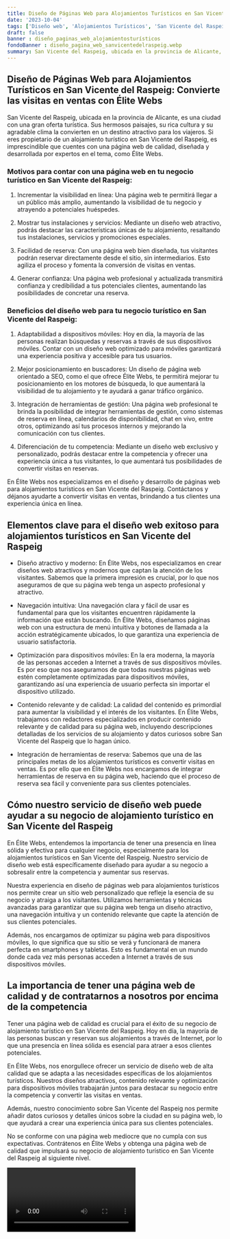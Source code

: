 ```yaml
---
title: Diseño de Páginas Web para Alojamientos Turísticos en San Vicente del Raspeig
date: '2023-10-04'
tags: ['Diseño web', 'Alojamientos Turísticos', 'San Vicente del Raspeig']
draft: false
banner : diseño_paginas_web_alojamientosturísticos
fondoBanner : diseño_pagina_web_sanvicentedelraspeig.webp
summary: San Vicente del Raspeig, ubicada en la provincia de Alicante, es una ciudad con una gran oferta turística. Sus hermosos paisajes, su rica cultura y su agradable clima la convierten en un destino atractivo para los viajeros. Si eres propietario de un alojamiento turístico en San Vicente del Raspeig, es imprescindible que cuentes con una página web de calidad, diseñada y desarrollada por expertos en el tema, como Élite Webs.
---
```


## Diseño de Páginas Web para Alojamientos Turísticos en San Vicente del Raspeig: Convierte las visitas en ventas con Élite Webs

San Vicente del Raspeig, ubicada en la provincia de Alicante, es una ciudad con una gran oferta turística. Sus hermosos paisajes, su rica cultura y su agradable clima la convierten en un destino atractivo para los viajeros. Si eres propietario de un alojamiento turístico en San Vicente del Raspeig, es imprescindible que cuentes con una página web de calidad, diseñada y desarrollada por expertos en el tema, como Élite Webs.

### Motivos para contar con una página web en tu negocio turístico en San Vicente del Raspeig:

1. Incrementar la visibilidad en línea: Una página web te permitirá llegar a un público más amplio, aumentando la visibilidad de tu negocio y atrayendo a potenciales huéspedes.

2. Mostrar tus instalaciones y servicios: Mediante un diseño web atractivo, podrás destacar las características únicas de tu alojamiento, resaltando tus instalaciones, servicios y promociones especiales.

3. Facilidad de reserva: Con una página web bien diseñada, tus visitantes podrán reservar directamente desde el sitio, sin intermediarios. Esto agiliza el proceso y fomenta la conversión de visitas en ventas.

4. Generar confianza: Una página web profesional y actualizada transmitirá confianza y credibilidad a tus potenciales clientes, aumentando las posibilidades de concretar una reserva.

### Beneficios del diseño web para tu negocio turístico en San Vicente del Raspeig:

1. Adaptabilidad a dispositivos móviles: Hoy en día, la mayoría de las personas realizan búsquedas y reservas a través de sus dispositivos móviles. Contar con un diseño web optimizado para móviles garantizará una experiencia positiva y accesible para tus usuarios.

2. Mejor posicionamiento en buscadores: Un diseño de página web orientado a SEO, como el que ofrece Élite Webs, te permitirá mejorar tu posicionamiento en los motores de búsqueda, lo que aumentará la visibilidad de tu alojamiento y te ayudará a ganar tráfico orgánico.

3. Integración de herramientas de gestión: Una página web profesional te brinda la posibilidad de integrar herramientas de gestión, como sistemas de reserva en línea, calendarios de disponibilidad, chat en vivo, entre otros, optimizando así tus procesos internos y mejorando la comunicación con tus clientes.

4. Diferenciación de tu competencia: Mediante un diseño web exclusivo y personalizado, podrás destacar entre la competencia y ofrecer una experiencia única a tus visitantes, lo que aumentará tus posibilidades de convertir visitas en reservas.

En Élite Webs nos especializamos en el diseño y desarrollo de páginas web para alojamientos turísticos en San Vicente del Raspeig. Contáctanos y déjanos ayudarte a convertir visitas en ventas, brindando a tus clientes una experiencia única en línea.

<GifSeo />

<Cta />

## Elementos clave para el diseño web exitoso para alojamientos turísticos en San Vicente del Raspeig

- Diseño atractivo y moderno: En Élite Webs, nos especializamos en crear diseños web atractivos y modernos que captan la atención de los visitantes. Sabemos que la primera impresión es crucial, por lo que nos aseguramos de que su página web tenga un aspecto profesional y atractivo.

-  Navegación intuitiva: Una navegación clara y fácil de usar es fundamental para que los visitantes encuentren rápidamente la información que están buscando. En Élite Webs, diseñamos páginas web con una estructura de menú intuitiva y botones de llamada a la acción estratégicamente ubicados, lo que garantiza una experiencia de usuario satisfactoria.

-  Optimización para dispositivos móviles: En la era moderna, la mayoría de las personas acceden a Internet a través de sus dispositivos móviles. Es por eso que nos aseguramos de que todas nuestras páginas web estén completamente optimizadas para dispositivos móviles, garantizando así una experiencia de usuario perfecta sin importar el dispositivo utilizado.

-  Contenido relevante y de calidad: La calidad del contenido es primordial para aumentar la visibilidad y el interés de los visitantes. En Élite Webs, trabajamos con redactores especializados en producir contenido relevante y de calidad para su página web, incluyendo descripciones detalladas de los servicios de su alojamiento y datos curiosos sobre San Vicente del Raspeig que lo hagan único.

-  Integración de herramientas de reserva: Sabemos que una de las principales metas de los alojamientos turísticos es convertir visitas en ventas. Es por ello que en Élite Webs nos encargamos de integrar herramientas de reserva en su página web, haciendo que el proceso de reserva sea fácil y conveniente para sus clientes potenciales.

## Cómo nuestro servicio de diseño web puede ayudar a su negocio de alojamiento turístico en San Vicente del Raspeig

En Élite Webs, entendemos la importancia de tener una presencia en línea sólida y efectiva para cualquier negocio, especialmente para los alojamientos turísticos en San Vicente del Raspeig. Nuestro servicio de diseño web está específicamente diseñado para ayudar a su negocio a sobresalir entre la competencia y aumentar sus reservas.

Nuestra experiencia en diseño de páginas web para alojamientos turísticos nos permite crear un sitio web personalizado que refleje la esencia de su negocio y atraiga a los visitantes. Utilizamos herramientas y técnicas avanzadas para garantizar que su página web tenga un diseño atractivo, una navegación intuitiva y un contenido relevante que capte la atención de sus clientes potenciales.

Además, nos encargamos de optimizar su página web para dispositivos móviles, lo que significa que su sitio se verá y funcionará de manera perfecta en smartphones y tabletas. Esto es fundamental en un mundo donde cada vez más personas acceden a Internet a través de sus dispositivos móviles.

## La importancia de tener una página web de calidad y de contratarnos a nosotros por encima de la competencia

Tener una página web de calidad es crucial para el éxito de su negocio de alojamiento turístico en San Vicente del Raspeig. Hoy en día, la mayoría de las personas buscan y reservan sus alojamientos a través de Internet, por lo que una presencia en línea sólida es esencial para atraer a esos clientes potenciales.

En Élite Webs, nos enorgullece ofrecer un servicio de diseño web de alta calidad que se adapta a las necesidades específicas de los alojamientos turísticos. Nuestros diseños atractivos, contenido relevante y optimización para dispositivos móviles trabajarán juntos para destacar su negocio entre la competencia y convertir las visitas en ventas.

Además, nuestro conocimiento sobre San Vicente del Raspeig nos permite añadir datos curiosos y detalles únicos sobre la ciudad en su página web, lo que ayudará a crear una experiencia única para sus clientes potenciales.

No se conforme con una página web mediocre que no cumpla con sus expectativas. Contrátenos en Élite Webs y obtenga una página web de calidad que impulsará su negocio de alojamiento turístico en San Vicente del Raspeig al siguiente nivel.

<Video />

<CtaBot job='Alojamientos Turísticos' city='San Vicente del Raspeig'/>

<Gmaps query='San Vicente del Raspeig+españa+maps' />